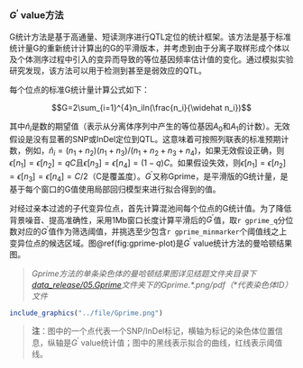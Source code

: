 ### $G^\prime$ value方法

G统计方法是基于高通量、短读测序进行QTL定位的统计框架。该方法是基于标准统计量G的重新统计计算出的G的平滑版本，并考虑到由于分离子取样形成个体以及个体测序过程中引入的变异而导致的等位基因频率估计值的变化。通过模拟实验研究发现，该方法可以用于检测到甚至是弱效应的QTL。

每个位点的标准G统计量计算公式如下：

$$G=2\sum_{i=1}^{4}n_iln(\frac{n_i}{\widehat n_i})$$

其中$\widehat n_i$是数的期望值（表示从分离体序列中产生的等位基因$A_0$和$A_1$的计数）。无效假设是没有显著的SNP或InDel定位到QTL。这意味着可按照列联表的标准预期计数，例如，$\widehat n_i = (n_1 + n_2)(n_1+n_3)/(n_1 + n_2 + n_3 + n_4)$，如果无效假设正确，则$\epsilon[n_1] = \epsilon[n_2] = qC$且$\epsilon[n_3] = \epsilon[n_4] = (1-q)C$。如果假设失效，则$\epsilon[n_1] = \epsilon[n_2] =\epsilon[n_3] = \epsilon[n_4] = C/2$（C是覆盖度）。$G^\prime$又称Gprime，是平滑版的G统计量，是基于每个窗口的G值使用局部回归模型来进行拟合得到的值。

对经过亲本过滤的子代变异位点，首先计算混池间每个位点的G统计值。为了降低背景噪音、提高准确性，采用1Mb窗口长度计算平滑后的$G^\prime$值，取`r gprime_q`分位数对应的$G^\prime$值作为筛选阈值，并挑选至少包含`r gprime_minmarker`个阈值线之上变异位点的候选区域。图\@ref(fig:gprime-plot)是$G^\prime$ value统计方法的曼哈顿结果图。

> *Gprime方法的单条染色体的曼哈顿结果图详见结题文件夹目录下[data_release/05.Gprime](./data_release/05.Gprime)文件夹下的Gprime.\*.png/pdf（\*代表染色体ID）文件*

```r
include_graphics("../file/Gprime.png")
```

> **注**：图中的一个点代表一个SNP/InDel标记，横轴为标记的染色体位置信息，纵轴是$G^\prime$ value统计值；图中的黑线表示拟合的曲线，红线表示阈值线。

